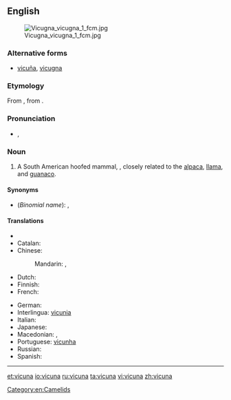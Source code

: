 {{also|vicuna}}
==English==
{{wikipedia}}
[[File:Vicugna vicugna 1 fcm.jpg|thumb]]

===Alternative forms===
* [[vicuña]], [[vicugna]]

===Etymology===
From {{etyl|es|en}} {{term|vicuña|lang=es}}, from {{etyl|qwe|en}} {{term|wikúña|lang=qu}}.

===Pronunciation===
* {{IPA|/vɪˈkuːnjə/}}, {{X-SAMPA|/vI"kunj@/}}

===Noun===
{{en-noun}}

# A South American hoofed mammal, {{taxlink|Vicugna vicugna|species}}, closely related to the [[alpaca]], [[llama]], and [[guanaco]].

====Synonyms====
* (''Binomial name''): {{taxlink|Lama vicugna|species}}, {{taxlink|Vicugna vicugna|species}}

====Translations====
{{trans-top|vicuna}}
* {{trreq|ar}}
* Catalan: {{t-|ca|vicunya|m}}
* Chinese:
*: Mandarin: {{t|cmn|小羊駝|sc=Hani}}, {{t|cmn|小羊驼|tr=xiǎoyángtuó|sc=Hani}}
* Dutch: {{t+|nl|vicuña|m}}
* Finnish: {{t-|fi|vikunja}}
* French: {{t+|fr|vigogne|m}}
{{trans-mid}}
* German: {{t-|de|Vikunja|n}}
* Interlingua: [[vicunia]]
* Italian: {{t-|it|vigogna|f}}
* Japanese: {{t-|ja|ビクーニャ|tr=bikūnya|sc=Jpan}}
* Macedonian: {{t-|mk|викуња|f|tr=víkunja|sc=Cyrl}}, {{t-|mk|викоња|f|tr=víkonja|sc=Cyrl}}
* Portuguese: [[vicunha]] {{f}}
* Russian: {{t+|ru|викунья|f|tr=vikúnʹja}}
* Spanish: {{t+|es|vicuña|f}}
{{trans-bottom}}

[[Category:en:Camelids]]

----

[[et:vicuna]]
[[io:vicuna]]
[[ru:vicuna]]
[[ta:vicuna]]
[[vi:vicuna]]
[[zh:vicuna]]